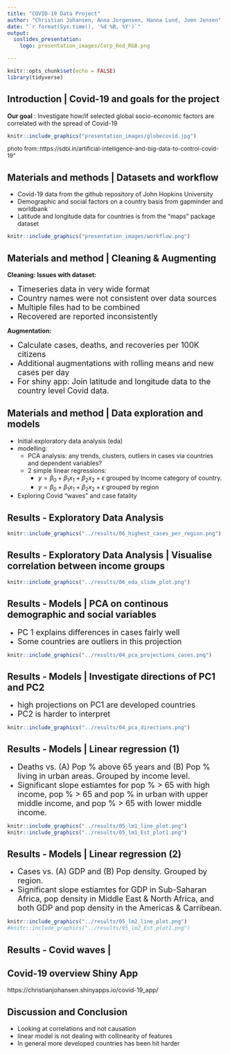 ```yaml
---
title: "COVID-19 Data Project"
author: "Christian Johansen, Anna Jorgensen, Hanna Lund, Joen Jensen"
date: "`r format(Sys.time(), '%d %B, %Y')`"
output:
  ioslides_presentation:
    logo: presentation_images/Corp_Red_RGB.png

---
```


```r
knitr::opts_chunk$set(echo = FALSE)
library(tidyverse)
```

## Introduction | Covid-19 and goals for the project

**Our goal** : Investigate how/if selected global socio-economic factors are correlated with the spread of Covid-19


```r
knitr::include_graphics("presentation_images/globecovid.jpg")
```
<font size="2"> photo from::https://sdbi.in/artificial-intelligence-and-big-data-to-control-covid-19"</font>

## Materials and methods | Datasets and workflow
- Covid-19 data from the github repository of John Hopkins University 
- Demographic and social factors on a country basis from gapminder and worldbank
- Latitude and longitude data for countries is from the "maps" package dataset

```r
knitr::include_graphics("presentation_images/workflow.png")
```
 
## Materials and method | Cleaning & Augmenting

**Cleaning: Issues with dataset:**

- <font size="4">Timeseries data in very wide format</font>
- <font size="4">Country names were not consistent over data sources</font>
- <font size="4">Multiple files had to be combined</font>
- <font size="4">Recovered are reported inconsistently</font>

**Augmentation:**

- <font size="4">Calculate cases, deaths, and recoveries per 100K citizens</font>
- <font size="4">Additional augmentations with rolling means and new cases per day</font>
- <font size="4">For shiny app: Join latitude and longitude data to the country level Covid data.</font>



## Materials and method | Data exploration and models

- Initial exploratory data analysis (eda)
- modelling:
  * PCA analysis: any trends, clusters, outliers in cases via countries and dependent variables?
  * 2 simple linear regressions: 
    + $y=\beta_0 + \beta_1 x_1+ \beta_2 x_2 + \epsilon$ grouped by Income category of country. 
    + $y=\beta_0 + \beta_1 x_1+ \beta_2 x_2 + \epsilon$ grouped by region
    
- Exploring Covid "waves" and case fatality

## Results - Exploratory Data Analysis

```r
knitr::include_graphics("../results/06_highest_cases_per_region.png")
```

## Results - Exploratory Data Analysis | Visualise correlation between income groups

```r
knitr::include_graphics("../results/06_eda_slide_plot.png")
```


## Results - Models | PCA on continous demographic and social variables 
- <font size="4"> PC 1 explains differences in cases fairly well</font>
- <font size="4"> Some countries are outliers in this projection</font>

```r
knitr::include_graphics("../results/04_pca_projections_cases.png")
```

## Results - Models | Investigate directions of PC1 and PC2
- <font size="4"> high projections on PC1 are developed countries</font>
- <font size="4"> PC2 is harder to interpret</font>
```r
knitr::include_graphics("../results/04_pca_directions.png")
```

## Results - Models | Linear regression (1)
- <font size="4"> Deaths vs. (A) Pop % above 65 years and (B) Pop % living in urban areas. Grouped by income level. </font>
- <font size="4"> Significant slope estiamtes for pop % > 65 with high income, pop % > 65 and pop % in urban with upper middle income, and pop % > 65 with lower middle income. </font>


```r
knitr::include_graphics("../results/05_lm1_line_plot.png")
knitr::include_graphics("../results/05_lm1_Est_plot1.png")
```

## Results - Models | Linear regression (2)
- <font size="4"> Cases vs. (A) GDP and (B) Pop density. Grouped by region. </font>
- <font size="4"> Significant slope estiamtes for GDP in Sub-Saharan Africa, pop density in Middle East & North Africa, and both GDP and pop density in the Americas & Carribean. </font>


```r
knitr::include_graphics("../results/05_lm2_line_plot.png")
#knitr::include_graphics("../results/05_lm2_Est_plot1.png")
```

## Results - Covid waves | 

## Covid-19 overview Shiny App

https://christianjohansen.shinyapps.io/covid-19_app/

## Discussion and Conclusion
- Looking at correlations and not causation
- linear model is not dealing with collinearity of features
- In general more developed countries has been hit harder
 
